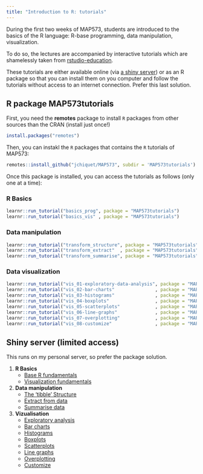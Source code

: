 ```yaml
---
title: "Introduction to R: tutorials"
---
```


During the first two weeks of MAP573, students are introduced to the basics of the R language: R-base programming, data manipulation, visualization.

To do so, the lectures are accompanied by interactive tutorials which are shamelessly taken from [rstudio-education](https://rstudio.cloud/learn/primers).

These tutorials are either available online (via [a shiny server](http://shiny.cremeriefamily.info)) or as an R package so that you can install them on you computer and follow the tutorials without access to an internet connection. Prefer this last solution.

## R package MAP573tutorials

First, you need the **remotes** package to install `R` packages from other sources than the CRAN (install just once!)

```r
install.packages("remotes")
```

Then, you can instakl the `R` packages that contains the `R` tutorials of MAP573:

```r
remotes::install_github("jchiquet/MAP573", subdir = 'MAP573tutorials')
```

Once this package is installed, you can access the tutorials as follows (only one at a time):

### R Basics

```r
learnr::run_tutorial("basics_prog", package = "MAP573tutorials")
learnr::run_tutorial("basics_vis" , package = "MAP573tutorials")
```

### Data manipulation

```r
learnr::run_tutorial("transform_structure", package = "MAP573tutorials")
learnr::run_tutorial("transform_extract"  , package = "MAP573tutorials")
learnr::run_tutorial("transform_summarise", package = "MAP573tutorials")
```

### Data visualization

```r
learnr::run_tutorial("vis_01-exploratory-data-analysis", package = "MAP573tutorials")
learnr::run_tutorial("vis_02-bar-charts"               , package = "MAP573tutorials")
learnr::run_tutorial("vis_03-histograms"               , package = "MAP573tutorials")
learnr::run_tutorial("vis_04-boxplots"                 , package = "MAP573tutorials")
learnr::run_tutorial("vis_05-scatterplots"             , package = "MAP573tutorials")
learnr::run_tutorial("vis_06-line-graphs"              , package = "MAP573tutorials")
learnr::run_tutorial("vis_07-overplotting"             , package = "MAP573tutorials")
learnr::run_tutorial("vis_08-customize"                , package = "MAP573tutorials")
```

## Shiny server (limited access)

This runs on my personal server, so prefer the package solution.

  1. **R Basics**
        - [Base R fundamentals](http://cremeriefamily.info:8080/MAP573/basics_prog)
        - [Visualization fundamentals](http://cremeriefamily.info:8080/MAP573/basics_vis)
  2. **Data manipulation**
        - [The 'tibble' Structure](http://cremeriefamily.info:8080/MAP573/transform_structure)
        - [Extract from data](http://cremeriefamily.info:8080/MAP573/transform_extract)
        - [Summarise data](http://cremeriefamily.info:8080/MAP573/transform_summarise)
  3. **Vizualisation**
        - [Exploratory analysis](http://cremeriefamily.info:8080/MAP573/vis_01-exploratory-data-analysis)
        - [Bar charts](http://cremeriefamily.info:8080/MAP573/vis_02-bar-charts)
        - [Histograms](http://cremeriefamily.info:8080/MAP573/vis_03-histograms)
        - [Boxplots](http://cremeriefamily.info:8080/MAP573/vis_04-boxplots)
        - [Scatterplots](http://cremeriefamily.info:8080/MAP573/vis_05-scatterplots)
        - [Line graphs](http://cremeriefamily.info:8080/MAP573/vis_06-line-graphs)
        - [Overplotting](http://cremeriefamily.info:8080/MAP573/vis_07-overplotting)
        - [Customize](http://cremeriefamily.info:8080/MAP573/vis_08-customize)

